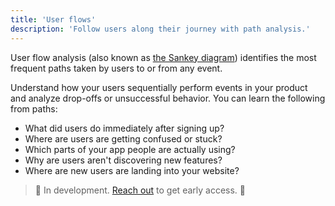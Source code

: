 ```yaml
---
title: 'User flows'
description: 'Follow users along their journey with path analysis.'
---
```


User flow analysis (also known as [the Sankey diagram](https://en.wikipedia.org/wiki/Sankey_diagram)) identifies the most frequent paths taken by users to or from any event. 

Understand how your users sequentially perform events in your product and analyze drop-offs or unsuccessful behavior.
You can learn the following from paths:
- What did users do immediately after signing up?
- Where are users are getting confused or stuck?
- Which parts of your app people are actually using?
- Why are users aren't discovering new features?
- Where are new users are landing into your website?

> 🚧 In development. <a href="https://cal.com/formo/30min">Reach out</a> to get early access. 🚧
